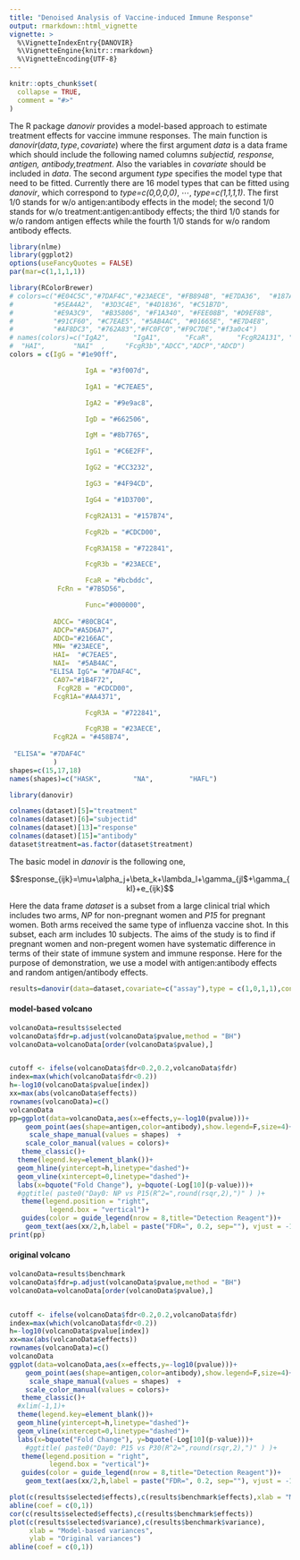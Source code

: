 ```yaml
---
title: "Denoised Analysis of Vaccine-induced Immune Response"
output: rmarkdown::html_vignette
vignette: >
  %\VignetteIndexEntry{DANOVIR}
  %\VignetteEngine{knitr::rmarkdown}
  %\VignetteEncoding{UTF-8}
---
```


```r
knitr::opts_chunk$set(
  collapse = TRUE,
  comment = "#>"
)
```

The R package *danovir* provides a model-based approach to estimate treatment effects for vaccine immune responses. The main function is $danovir (data,type,covariate)$ where the first argument  *data* is a data frame which should include the following named columns *subjectid, response, antigen, antibody,treatment*. Also the variables in *covariate* should be included in *data*. The second argument *type* specifies the model type that need to be fitted.  Currently there are 16 model types that can be fitted using *danovir*, which correspond to *type=c(0,0,0,0)*, $\cdots$,   *type=c(1,1,1,1)*. The first 1/0 stands for w/o antigen:antibody effects in the model; the second 1/0 stands for w/o treatment:antigen:antibody effects; the third 1/0 stands for w/o random antigen effects while the fourth 1/0 stands for w/o random antibody effects.  

```r
library(nlme)
library(ggplot2)
options(useFancyQuotes = FALSE)
par(mar=c(1,1,1,1))
```

```r
library(RColorBrewer)
# colors=c("#E04C5C","#7DAF4C","#23AECE", "#FB894B", "#E7DA36",  "#187A51",
#          "#5EA4A2",  "#3D3C4E", "#4D1836", "#C51B7D",
#          "#E9A3C9",  "#B35806", "#F1A340", "#FEE08B", "#D9EF8B",
#          "#91CF60", "#C7EAE5", "#5AB4AC", "#01665E", "#E7D4E8",
#          "#AF8DC3", "#762A83","#FC0FC0","#F9C7DE","#f3a0c4")
# names(colors)=c("IgA2",      "IgA1",      "FcaR",      "FcgR2A131", "FcgR3A158", "IgG" ,      "ELISA IgG", "IgG4",      "IgG2",      "IgA"  ,     "IgG3"  ,    "IgM"    ,   "FcgR1A"  ,  "MN"    ,    "FcgR2b"  ,  "IgG1" ,
#  "HAI",       "NAI"  ,     "FcgR3b","ADCC","ADCP","ADCD")
colors = c(IgG = "#1e90ff",

                   IgA = "#3f007d",

                   IgA1 = "#C7EAE5",

                   IgA2 = "#9e9ac8",

                   IgD = "#662506",

                   IgM = "#8b7765",

                   IgG1 = "#C6E2FF",

                   IgG2 = "#CC3232",

                   IgG3 = "#4F94CD",

                   IgG4 = "#1D3700",

                   FcgR2A131 = "#157B74",

                   FcgR2b = "#CDCD00",

                   FcgR3A158 = "#722841",

                   FcgR3b = "#23AECE",

                   FcaR = "#bcbddc",
            FcRn = "#7B5D56",

                   Func="#000000",
           
           ADCC= "#80CBC4",
           ADCP="#A5D6A7",
           ADCD="#2166AC",
           MN= "#23AECE",
           HAI=  "#C7EAE5",
           NAI=  "#5AB4AC",
          "ELISA IgG"= "#7DAF4C",
           CA07="#1B4F72",
            FcgR2B = "#CDCD00",
           FcgR1A="#AA4371",

                   FcgR3A = "#722841",

                   FcgR3B = "#23AECE",
           FcgR2A = "#458B74",
          
 "ELISA"= "#7DAF4C"
           )
shapes=c(15,17,18)
names(shapes)=c("HASK",        "NA",         "HAFL")
```



```r
library(danovir)
```


```r
colnames(dataset)[5]="treatment"
colnames(dataset)[6]="subjectid"
colnames(dataset)[13]="response"
colnames(dataset)[15]="antibody"
dataset$treatment=as.factor(dataset$treatment)
```

The basic model in *danovir* is the following one,

$$response_{ijk}=\mu+\alpha_j+\beta_k+\lambda_l+\gamma_{jl$+\gamma_{kl}+e_{ijk}$$


Here the data frame *dataset* is a subset from a large clinical trial which includes two arms,  *NP* for non-pregnant women and *P15* for pregnant women. Both arms received the same type of influenza vaccine shot. In this subset, each arm includes 10 subjects. The aims of the study is to find if pregnant women and non-pregent women have systematic difference in terms of  their state of immune system and immune response. Here for the purpose of demonstration, we use a model with antigen:antibody effects and random antigen/antibody effects.  

```r
results=danovir(data=dataset,covariate=c("assay"),type = c(1,0,1,1),control = control)
```



#### model-based volcano

```r
volcanoData=results$selected
volcanoData$fdr=p.adjust(volcanoData$pvalue,method = "BH")
volcanoData=volcanoData[order(volcanoData$pvalue),]


cutoff <- ifelse(volcanoData$fdr<0.2,0.2,volcanoData$fdr)
index=max(which(volcanoData$fdr<0.2))
h=-log10(volcanoData$pvalue[index])
xx=max(abs(volcanoData$effects))
rownames(volcanoData)=c()
volcanoData
pp=ggplot(data=volcanoData,aes(x=effects,y=-log10(pvalue)))+
    geom_point(aes(shape=antigen,color=antibody),show.legend=F,size=4)+
     scale_shape_manual(values = shapes)  +
    scale_color_manual(values = colors)+
   theme_classic()+
  theme(legend.key=element_blank())+
  geom_hline(yintercept=h,linetype="dashed")+
  geom_vline(xintercept=0,linetype="dashed")+
  labs(x=bquote("Fold Change"), y=bquote(-Log[10](p-value)))+
  #ggtitle( paste0("Day0: NP vs P15(R^2=",round(rsqr,2),")" ) )+
   theme(legend.position = "right",
          legend.box = "vertical")+
   guides(color = guide_legend(nrow = 8,title="Detection Reagent"))+
    geom_text(aes(xx/2,h,label = paste("FDR=", 0.2, sep=""), vjust = -1),show.legend = FALSE)
print(pp)
```


#### original volcano

```r
volcanoData=results$benchmark
volcanoData$fdr=p.adjust(volcanoData$pvalue,method = "BH")
volcanoData=volcanoData[order(volcanoData$pvalue),]


cutoff <- ifelse(volcanoData$fdr<0.2,0.2,volcanoData$fdr)
index=max(which(volcanoData$fdr<0.2))
h=-log10(volcanoData$pvalue[index])
xx=max(abs(volcanoData$effects))
rownames(volcanoData)=c()
volcanoData
ggplot(data=volcanoData,aes(x=effects,y=-log10(pvalue)))+
    geom_point(aes(shape=antigen,color=antibody),show.legend=F,size=4)+
     scale_shape_manual(values = shapes)  +
    scale_color_manual(values = colors)+
   theme_classic()+
  #xlim(-1,1)+
  theme(legend.key=element_blank())+
  geom_hline(yintercept=h,linetype="dashed")+
  geom_vline(xintercept=0,linetype="dashed")+
  labs(x=bquote("Fold Change"), y=bquote(-Log[10](p-value)))+
    #ggtitle( paste0("Day0: P15 vs P30(R^2=",round(rsqr,2),")" ) )+
   theme(legend.position = "right",
          legend.box = "vertical")+
   guides(color = guide_legend(nrow = 8,title="Detection Reagent"))+
    geom_text(aes(xx/2,h,label = paste("FDR=", 0.2, sep=""), vjust = -1),show.legend = FALSE)
```


```r
plot(c(results$selected$effects),c(results$benchmark$effects),xlab = "Model-based effects",ylab = "Original effects")
abline(coef = c(0,1))
cor(c(results$selected$effects),c(results$benchmark$effects))
plot(c(results$selected$variance),c(results$benchmark$variance),
     xlab = "Model-based variances",
     ylab = "Original variances")
abline(coef = c(0,1))
```

